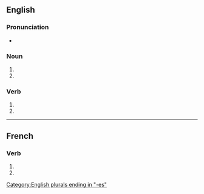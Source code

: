 {{also|annexés}}

==English==

===Pronunciation===
* {{IPA|/ˈænɛksɪz/|lang=en}}

===Noun===
{{head|en|noun plural form}}

# {{plural of|annex|lang=en}}
# {{plural of|annexe|lang=en}}

===Verb===
{{head|en|verb form}}

# {{en-third-person singular of|annex}}
# {{en-third-person singular of|annexe}}

[[Category:English plurals ending in "-es"]]

----

==French==

===Verb===
{{fr-verb-form}}

# {{inflection of|annexer||2|s|pres|indc|lang=fr}}
# {{inflection of|annexer||2|s|pres|subj|lang=fr}}
